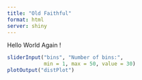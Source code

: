 ```yaml
---
title: "Old Faithful"
format: html
server: shiny
---
```


Hello World Again !


```r
sliderInput("bins", "Number of bins:", 
            min = 1, max = 50, value = 30)
plotOutput("distPlot")
```
